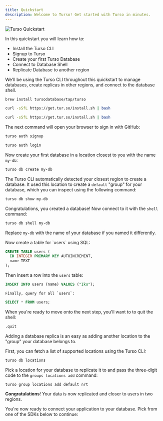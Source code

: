 ```yaml
---
title: Quickstart
description: Welcome to Turso! Get started with Turso in minutes.
---
```


![Turso Quickstart](/images/turso-banner.png)

In this quickstart you will learn how to:

- Install the Turso CLI
- Signup to Turso
- Create your first Turso Database
- Connect to Database Shell
- Replicate Database to another region

<Steps>

<Step title="Install the Turso CLI">

We'll be using the Turso CLI throughout this quickstart to manage databases, create replicas in other regions, and connect to the database shell.

<CodeGroup>

```bash macOS
brew install tursodatabase/tap/turso
```

```bash Linux
curl -sSfL https://get.tur.so/install.sh | bash
```

```bash Windows
curl -sSfL https://get.tur.so/install.sh | bash
```

</CodeGroup>

</Step>

<Step title="Signup to Turso">

The next command will open your browser to sign in with GitHub:

<CodeGroup>

```bash Signup
turso auth signup
```

```bash Login
turso auth login
```

</CodeGroup>

</Step>

<Step title="Create a Database">

Now create your first database in a location closest to you with the name `my-db`:

```bash
turso db create my-db
```

The Turso CLI automatically detected your closest region to create a database. It used this location to create a `default` "group" for your database, which you can inspect using the following command:

```bash
turso db show my-db
```

</Step>

<Step title="Connect to Database Shell">

Congratulations, you created a database! Now connect to it with the `shell` command:

```bash
turso db shell my-db
```

<Info>

Replace `my-db` with the name of your database if you named it differently.

</Info>

<AccordionGroup>
  <Accordion title="Create table">
    Now create a table for `users` using SQL:

```sql
CREATE TABLE users (
  ID INTEGER PRIMARY KEY AUTOINCREMENT,
  name TEXT
);
```

  </Accordion>

  <Accordion title="Insert into new table">

Then insert a row into the `users` table:

```sql
INSERT INTO users (name) VALUES ("Iku");
```

  </Accordion>

  <Accordion title="Select all rows from table">
    
    Finally, query for all `users`:

```sql
SELECT * FROM users;
```

  </Accordion>
</AccordionGroup>

When you're ready to move onto the next step, you'll want to to quit the shell:

```sql
.quit
```

</Step>

<Step title="Replicate Database to another region">

Adding a database replica is an easy as adding another location to the "group" your database belongs to.

First, you can fetch a list of supported locations using the Turso CLI:

```bash
turso db locations
```

Pick a location for your database to replicate it to and pass the three-digit code to the `groups locations add` command:

```bash
turso group locations add default nrt
```

**Congratulations**! Your data is now replicated and closer to users in two regions.

</Step>

<Step title="Connect your application your database">

You're now ready to connect your application to your database. Pick from one of the SDKs below to continue:

<Snippet file="all-sdks.mdx" />

</Step>

</Steps>
